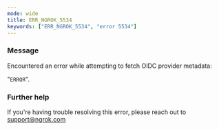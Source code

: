 ```yaml
---
mode: wide
title: ERR_NGROK_5534
keywords: ["ERR_NGROK_5534", "error 5534"]
---
```


### Message

Encountered an error while attempting to fetch OIDC provider metadata:

"`ERROR`".

### Further help

If you're having trouble resolving this error, please reach out to [support@ngrok.com](mailto:support@ngrok.com?subject=Help%20with%20ERR_NGROK_5534)
